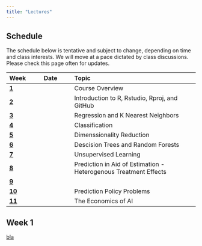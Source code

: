 ```yaml
---
title: "Lectures"
---
```


## Schedule

The schedule below is tentative and subject to change, depending on time and class interests.
We will move at a pace dictated by class discussions. Please check this page often for updates.

| Week                  | Date                | Topic                                                                          |
|:----------------------|:--------------------|:---------------------------------------------------------------------------------|
| [**1**](#week-1)      | | Course Overview |
| [**2**](#week-2)      | | Introduction to R, Rstudio, Rproj, and GitHub             |
| [**3**](#week-3)      | | Regression and K Nearest Neighbors|
| [**4**](#week-4)      | | Classification |
| [**5**](#week-5)      | | Dimenssionality Reduction |
| [**6**](#week-6)      | | Descision Trees and Random Forests| 
| [**7**](#week-7)      | | Unsupervised Learning|
| [**8**](#week-8)      | | Prediction in Aid of Estimation - Heterogenous Treatment Effects|
| [**9**](#week-9)      | | |
| [**10**](#week-10)    | | Prediction Policy Problems |
| [**11**](#week-11)    | | The Economics of AI|


## Week 1
[bla](https://github.com/itamarcaspi/ml4e/blob/master/slides/slideTemplates/beamer/index.html)
